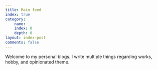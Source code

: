 ```yaml
---
title: Main feed
index: true
category:
    name:
    index: 0
    depth: 0
layout: index-post
comments: false
---
```


Welcome to my personal blogs.
I write multiple things regarding works, hobby, and opinionated theme.

